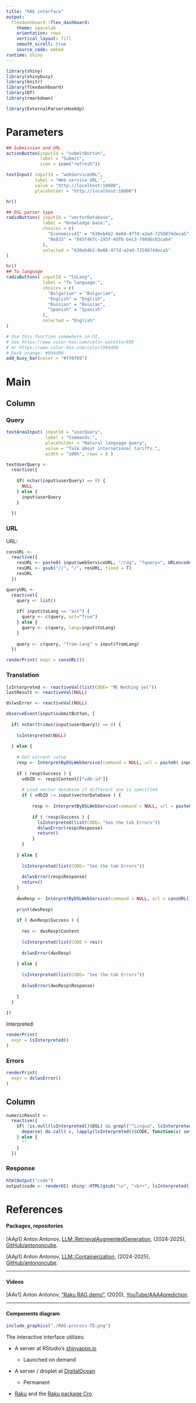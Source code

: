 ```yaml
---
title: "RAG interface"
output: 
  flexdashboard::flex_dashboard:
    theme: spacelab
    orientation: rows
    vertical_layout: fill
    smooth_scroll: true
    source_code: embed
runtime: shiny
---
```


```r
library(shiny)
library(shinybusy)
library(knitr)
library(flexdashboard)
library(DT)
library(rmarkdown)

library(ExternalParsersHookUp)
```


Parameters {.sidebar}
=======================================================================

```r
## Submission and URL
actionButton(inputId = "submitButton", 
             label = "Submit", 
             icon = icon("refresh"))

textInput( inputId = "webServiceURL", 
           label = "Web service URL:", 
           value = "http://localhost:10000", 
           placeholder = "http://localhost:10000")

hr()

## DSL parser type
radioButtons( inputId = "vectorDatabase", 
              label = "Knowledge base:",
              choices = c(
                "EconomicsAI" = "630eb4b2-0e68-477d-a2ed-7259874deca5",
                "No833" = "045f467c-193f-4df6-bec3-790d6c83ca64"
              ),
              selected = "630eb4b2-0e68-477d-a2ed-7259874deca5"
)

hr()
## To language
radioButtons( inputId = "toLang", 
              label = "To language:",
              choices = c(
                "Bulgarian" = "Bulgarian",
                "English" = "English",
                "Russian" = "Russian",
                "Spanish" = "Spanish"
              ),
              selected = "English"
)
```

```r
# Use this function somewhere in UI.
# See https://www.color-hex.com/color-palette/895
# or https://www.color-hex.com/color/994d00
# Dark orange: #994d00
add_busy_bar(color = "#ff6f69")
```


Main
=======================================================================

Column {.tabset}
-----------------------------------------------------------------------

### Query

```r
textAreaInput( inputId = "userQuery", 
               label = "Commands:",
               placeholder = "Natural language query",
               value = "Talk about international tariffs.",
               width = "100%", rows = 8 )

textUserQuery <- 
  reactive({
    
    if( nchar(input$userQuery) == 0) { 
      NULL 
    } else {
      input$userQuery
    }
    
  })
```


### URL

URL:

```r
consURL <- 
  reactive({
    resURL <- paste0( input$webServiceURL, "/rag", "?query=", URLencode(textUserQuery()))
    resURL <- gsub("//", "/", resURL, fixed = T)
    resURL
  })
```


```r
queryURL <- 
  reactive({
    query <- list()
    
    if( input$toLang == "ast") {
      query <- c(query, ast="True")
    } else {
      query <- c(query, lang=input$toLang)
    }
    
    query <- c(query, "from-lang" = input$fromLang)
  })
```


```r
renderPrint( expr = consURL())
```


### Translation

```r
lsInterpreted <- reactiveVal(list(CODE= "🈚️ Nothing yet"))
lastResult <- reactiveVal(NULL)

dslwsError <- reactiveVal(NULL)

observeEvent(input$submitButton, {
  
  if( nchar(trimws(input$userQuery)) == 0) { 
    
    lsInterpreted(NULL)
    
  } else {
    
    # Get current setup
    resp <- InterpretByDSLWebService(command = NULL, url = paste0( input$webServiceURL, "/", "show_setup"))
    
    if ( resp$Success ) {
      vdbID <- resp$Content[["vdb-id"]]
      
      # Load vector database if different one is specified
      if ( vdbID != input$vectorDatabase ) {
        
          resp <- InterpretByDSLWebService(command = NULL, url = paste0( input$webServiceURL, "/vdb_load", "?id=", input$vectorDatabase))
          
          if ( !resp$Success ) {
            lsInterpreted(list(CODE= "See the tab Errors"))
            dslwsError(resp$Response)
            return()
          }
      }
      
    } else {
      
      lsInterpreted(list(CODE= "See the tab Errors"))
      
      dslwsError(resp$Response)
      return()
    }
    
    dwsResp <- InterpretByDSLWebService(command = NULL, url = consURL())
          
    print(dwsResp)
    
    if ( dwsResp$Success ) {
      
      res <- dwsResp$Content
      
      lsInterpreted(list(CODE = res))
      
      dslwsError(dwsResp)
      
    } else {
      
      lsInterpreted(list(CODE= "See the tab Errors"))
      
      dslwsError(dwsResp$Response)
      
    }
  }
  
})
```


Interpreted:

```r
renderPrint(
  expr = lsInterpreted()
)
```


### Errors

```r
renderPrint(
  expr = dslwsError()
)
```


Column {data-height=900}
-----------------------------------------------------------------------

```r
numericResult <- 
  reactive({   
    if( !is.null(lsInterpreted()$DSL) && grepl("^Lingua", lsInterpreted()$DSL)) {
      deparse( do.call( c, lapply(lsInterpreted()$CODE, function(x) setNames( as.character(x), names(x)))) )
    } else {
      ""
    }
  })
```

### Response

```r
htmlOutput("code")
output$code <- renderUI( shiny::HTML(gsub("\n", "<br>", lsInterpreted()$CODE, fixed = T)) )
```



References
=======================================================================

#### Packages, repositories

[AAp1] Anton Antonov,
[LLM::RetrievalAugmentedGeneration](https://github.com/antononcube/Raku-LLM-RetrievalAugmentedGeneration),
(2024-2025),
[GitHub/antononcube](https://github.com/antononcube).

[AAp1] Anton Antonov,
[LLM::Containerization](https://github.com/antononcube/Raku-LLM-Containerization),
(2024-2025),
[GitHub/antononcube](https://github.com/antononcube).


------

#### Videos

[AAv1] Anton Antonov,
["Raku RAG demo"](https://www.youtube.com/watch?v=JHO2Wk1b-Og),
(2020),
[YouTube/AAA4prediction](https://www.youtube.com/@AAA4prediction).


-----

#### Components diagram

```r
include_graphics("./RAG-process-TD.png")
```

The interactive interface utilizes:

- A server at RStudio's [shinyapps.io](https://www.shinyapps.io)

  - Launched on demand

- A server / droplet  at [DigitalOcean](https://www.digitalocean.com)

  - Permanent

- [Raku](https://raku.org) and the [Raku package Cro](https://cro.services)

